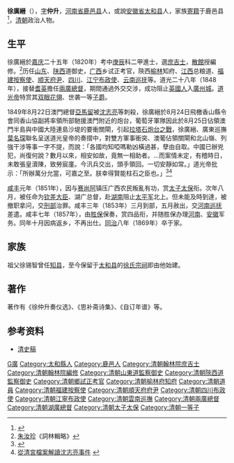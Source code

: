 '''徐廣縉'''（{{bd|1797年||1869年|catIdx=X徐}}），[[表字|字]]'''仲升'''，[[河南省|河南省]][[鹿邑县|鹿邑县]]人，或說[[安徽省|安徽省]][[太和县|太和县]]人，家族[[寄籍|寄籍]]于鹿邑县<ref>{{cite web| language =| publisher =中華文史網| title =徐广缙籍贯争议及其解决刍议| url =http://www.china1840-1949.com/show.aspx?id=4209&cid=8| author =王濤| date =| accessdate =| archive-date =2019-05-20| archive-url =https://web.archive.org/web/20190520101141/http://www.china1840-1949.com/show.aspx?id=4209&cid=8| dead-url =yes}}</ref>，[[清朝|清朝]]政治人物。

==生平==
徐廣縉於[[嘉庆|嘉庆]]二十五年（1820年）考中[[庚辰|庚辰]]科二甲進士，選[[庶吉士|庶吉士]]，[[散館|散館]]授編修。<ref>[[朱汝珍|朱汝珍]]《詞林輯略》</ref>历任[[山东|山东]]、[[陕西|陕西]]道御史，[[广西|广西]]乡试正考官，陝西[[榆林|榆林]]知府、[[江西|江西]]总粮道、[[福建|福建]][[按察使|按察使]]、[[顺天府尹|顺天府尹]]、[[四川|四川]]、[[江宁布政使|江宁布政使]]、[[云南|云南]][[巡抚|巡抚]]等。道光二十八年（1848年），接替[[耆英|耆英]]擔任[[兩廣總督|兩廣總督]]，期間通過外交交涉，成功阻止[[英國人|英國人]]入[[廣州城|廣州城]]。[[道光帝|道光帝]]特赏其[[双眼花翎|双眼花翎]]、世袭一等[[子爵|子爵]]。

1849年8月22日澳門總督[[亞馬留|亞馬留]]被[[沈志亮|沈志亮]]等刺殺，徐廣縉於8月24日飛檄香山縣令會同香山協副將率領所部馳援澳門附近的炮台，葡萄牙軍隊因此於8月25日佔領澳門半島與中國大陸連島沙堤的要衝關閘，引起[[關閘事件_(1849年)|拉塔石炮台之戰]]，徐廣縉、廣東巡撫[[葉名琛|葉名琛]]聯名呈送道光皇帝的奏摺中，對雙方軍事衝突、澳葡佔領關閘和北山嶺、列強干涉等事一字不提，而說：「各國均知啞嗎勒凶橫過甚，孽由自取。中國已辦兇犯，尚復何說？數月以來，相安如故，竟無一相助者。...而案情未定，有稽時日，未敢張皇瀆陳，致勞宸廑。今汛兵交出，頭手領回。一切安靜如常。」道光帝批示：「所辦萬分允當，可嘉之至。朕幸得賢能柱石之臣也。」<ref>{{Cite book| title=《澳門人文社會科學研究文選·歷史卷（含法制史）》| volume=下卷| editor1=吳志良| editor2=林發欽| editor3=何志輝| url=http://www.macaudata.com/macaudata/books/showBooks?books.bId=1092&pNo=1445#p-1445| chapter=〈论亚玛勒案件与澳门危机〉| author=郭卫东| chapterurl=http://www.macaudata.com/upload_files/book/1092/p-1446.html| date=2010-01-08| pages=1445-1446頁| access-date=2017-08-21| archive-url=https://web.archive.org/web/20170821085446/http://www.macaudata.com/macaudata/books/showBooks?books.bId=1092&pNo=1445#p-1445| archive-date=2017-08-21| dead-url=yes}}</ref><ref>[http://www.zsda.gov.cn/plus/view.php?aid=4894 從清宮檔案解讀沈志亮事件] {{Wayback|url=http://www.zsda.gov.cn/plus/view.php?aid=4894 |date=20170821084733 }}</ref>

[[咸丰_(年号)|咸丰]]元年（1851年），因与[[赛尚阿|赛尚阿]]镇压广西农民叛亂有功，赏[[太子太保|太子太保]]衔。次年八月，被任命为[[钦差大臣|钦差大臣]]、湖广总督，赴[[湖南|湖南]]阻止[[太平军|太平军]]北上。但未能及時到達，被撤职拿问，交[[清朝刑部|刑部]]治罪。咸丰三年（1853年）三月到部，五月赦出，交[[河南巡抚|河南巡抚]]差遣。咸丰七年（1857年），由[[胜保|胜保]]保奏，赏四品衔，并随胜保办理[[河南|河南]]、[[安徽|安徽]]军务。同年十月因病返乡，不再出仕。[[同治|同治]]八年（1869年）卒于家。

== 家族 ==
祖父徐锡智曾任[[知县|知县]]，至今保留于[[太和县|太和县]]的[[徐氏宗祠_(太和县)|徐氏宗祠]]即由他始建。

==著作==
著作有《徐仲升奏仪选》、《思补斋诗集》、《自订年谱》等。

== 参考资料 ==
{{reflist|2}}
*[[清史稿|清史稿]]

{{start box}}
{{s-off}}
{{s-before|[[耆英|耆英]]}}
{{s-title|[[兩廣總督|兩廣總督]]|1848年2月3日－1848年7月4日（代理）<br>1848年7月4日－1852年9月7日（正式）}}
{{s-after|[[葉名琛|葉名琛]]}}
{{end box}}

{{嘉慶二十五年庚辰科殿試金榜}}

{{Authority control}}

{{DEFAULTSORT:Xu徐}}
[[Category:徐姓|G廣]]
[[Category:太和縣人|Category:太和縣人]]
[[Category:鹿邑人|Category:鹿邑人]]
[[Category:清朝翰林院庶吉士|Category:清朝翰林院庶吉士]]
[[Category:清朝翰林院編修|Category:清朝翰林院編修]]
[[Category:清朝山東道監察御史|Category:清朝山東道監察御史]]
[[Category:清朝陝西道監察御史|Category:清朝陝西道監察御史]]
[[Category:清朝鄉試正考官|Category:清朝鄉試正考官]]
[[Category:清朝榆林府知府|Category:清朝榆林府知府]]
[[Category:清朝道員|Category:清朝道員]]
[[Category:清朝福建按察使|Category:清朝福建按察使]]
[[Category:清朝順天府府尹|Category:清朝順天府府尹]]
[[Category:清朝四川布政使|Category:清朝四川布政使]]
[[Category:清朝江寧布政使|Category:清朝江寧布政使]]
[[Category:清朝雲南巡撫|Category:清朝雲南巡撫]]
[[Category:清朝兩廣總督|Category:清朝兩廣總督]]
[[Category:清朝湖廣總督|Category:清朝湖廣總督]]
[[Category:清朝太子太保|Category:清朝太子太保]]
[[Category:清朝一等子|Category:清朝一等子]]